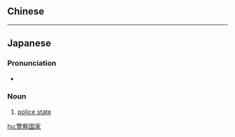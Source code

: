 ==Chinese==
{{zh-see|警察國家}}

----

==Japanese==
{{ja-kanjitab|けい|さつ|こく|k3=こっ|か}}

===Pronunciation===
* {{ja-pron|けいさつ こっか}}

===Noun===
{{ja-noun|head=[[警察]][[国家]]|けいさつ こっか}}

# [[police state]]

[[hu:警察国家]]